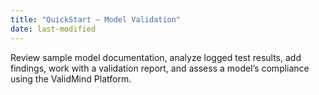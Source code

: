 ```yaml
---
title: "QuickStart — Model Validation"
date: last-modified
---
```


Review sample model documentation, analyze logged test results, add findings, work with a validation report, and assess a model's compliance using the ValidMind Platform.